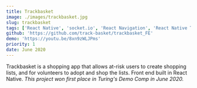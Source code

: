 ```yaml
---
title: Trackbasket
image: ./images/trackbasket.jpg
slug: trackbasket
tags: ['React Native', 'socket.io', 'React Navigation', 'React Native Testing Library', 'Jest', 'Expo', 'Figma']
github: 'https://github.com/track-basket/trackbasket_FE'
demo: 'https://youtu.be/8xn9zWLJPms'
priority: 1
date: June 2020
---
```


Trackbasket is a shopping app that allows at-risk users to create shopping lists, and for volunteers to adopt and shop the lists. Front end built in React Native. *This project won first place in Turing's Demo Comp in June 2020.*